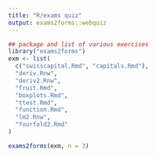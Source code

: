 ```yaml
---
title: "R/exams quiz"
output: exams2forms::webquiz
---
```


```r
## package and list of various exercises
library("exams2forms")
exm <- list(
  c("swisscapital.Rmd", "capitals.Rmd"),
  "deriv.Rnw",
  "deriv2.Rnw",
  "fruit.Rmd",
  "boxplots.Rmd",
  "ttest.Rmd",
  "function.Rmd",
  "lm2.Rnw",
  "fourfold2.Rmd"
)
```

```r
exams2forms(exm, n = 3)
```
